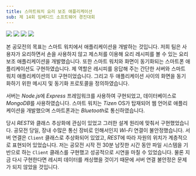 ```yaml
---
title: 스마트워치 요리 보조 애플리케이션
sub: 제 14회 임베디드 소프트웨어 경진대회
---
```


<div className="grid grid-cols-2 sm:grid-cols-4 gap-2">
	<Image src={capture1} caption="메인 메뉴" />
	<Image src={capture2} caption="요리 시작" />
	<Image src={capture3} caption="과정 설명" />
	<Image src={capture4} caption="타이머 기능" />
</div>

본 공모전의 목표는 스마트 워치에서 애플리케이션을 개발하는 것입니다.
저희 팀은 사용자가 요리하면서 손을 사용하지 않고 제스처를 이용해 요리 레시피를 볼 수 있는 요리 보조 애플리케이션을 개발했습니다.
또한 스마트 워치와 화면이 동기화되는 스마트폰 애플리케이션도 구현하였습니다.
제 역할은 레시피를 응답해 주는 간단한 서버와 스마트 워치 애플리케이션의 UI 구현이었습니다.
그리고 두 애플리케이션 사이의 화면을 동기화하기 위한 메시지 및 동기화 프로토콜을 정의하였습니다.

서버는 *Node.js*에 *Express* 프레임워크를 사용하여 구현되었고, 데이터베이스로 *MongoDB*를 사용하였습니다.
스마트 워치는 *Tizen* OS가 탑재되어 웹 언어로 애플리케이션을 개발했으며 스마트폰과는 *Bluetooth*로 통신하였습니다.

당시 *REST*와 클래스 추상화에 관심이 있었고 그러한 설계 원리에 맞춰서 구현했었습니다.
공모전 당일, 장내 수많은 통신 장비로 인해서인지 *Wi-Fi* 연결이 불안정했습니다.
서버 연결은 `Client` 클래스로 추상화되어 있었고, *REST*에 따라 자원의 위치가 계층적으로 표현되어 있었습니다.
저는 공모전 시작 전 30분 남짓한 시간 동안 파일 시스템을 기반으로 하는 `Client` 클래스를 구현했고 성공적으로 시연을 마칠 수 있었습니다.
물론 지금 다시 구현한다면 레시피 데이터를 캐싱했을 것이기 때문에 서버 연결 불안정은 문제가 되지 않았을 것입니다.
